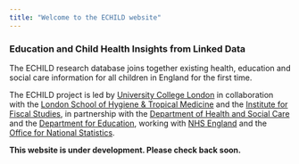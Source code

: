 ```yaml
---
title: "Welcome to the ECHILD website"
---
```


### Education and Child Health Insights from Linked Data

The ECHILD research database joins together existing health, education and 
social care information for all children in England for the first time.

The ECHILD project is led by [University College London](https://www.ucl.ac.uk/child-health/echild) in collaboration with the 
[London School of Hygiene & Tropical Medicine](https://www.lshtm.ac.uk/) 
and the [Institute for Fiscal Studies](https://www.ifs.org.uk/), 
in partnership with the 
[Department of Health and Social Care](https://www.gov.uk/government/organisations/department-of-health-and-social-care) 
and the 
[Department for Education](https://www.gov.uk/government/organisations/department-for-education), 
working with 
[NHS England](https://www.england.nhs.uk/)
and the 
[Office for National Statistics](https://www.ons.gov.uk/).

__This website is under development. Please check back soon.__
